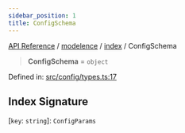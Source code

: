 ```yaml
---
sidebar_position: 1
title: ConfigSchema
---
```


[API Reference](/api-reference/modelence/index/type-aliases/../../../index) / [modelence](/api-reference/modelence/index/type-aliases/../../index) / [index](/api-reference/modelence/index/type-aliases/../index) / ConfigSchema

> **ConfigSchema** = `object`

Defined in: [src/config/types.ts:17](https://github.com/modelence/modelence/blob/72580191dccfb1a9a42664d6f05e82daf7d86019/packages/modelence/src/config/types.ts#L17)

## Index Signature

\[`key`: `string`\]: `ConfigParams`
